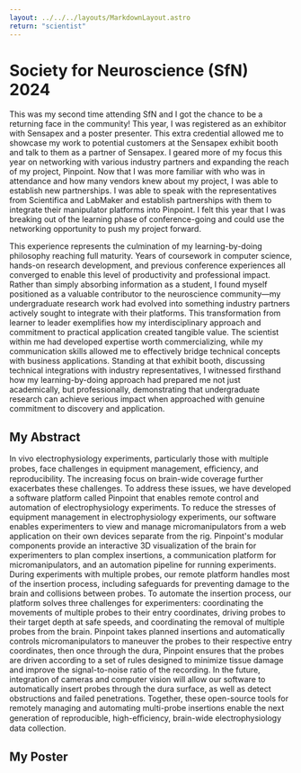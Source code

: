 ```yaml
---
layout: ../../../layouts/MarkdownLayout.astro
return: "scientist"
---
```


# Society for Neuroscience (SfN) 2024

This was my second time attending SfN and I got the chance to be a returning face in the community! This year, I was registered as an exhibitor with Sensapex and a poster presenter. This extra credential allowed me to showcase my work to potential customers at the Sensapex exhibit booth and talk to them as a partner of Sensapex. I geared more of my focus this year on networking with various industry partners and expanding the reach of my project, Pinpoint. Now that I was more familiar with who was in attendance and how many vendors knew about my project, I was able to establish new partnerships. I was able to speak with the representatives from Scientifica and LabMaker and establish partnerships with them to integrate their manipulator platforms into Pinpoint. I felt this year that I was breaking out of the learning phase of conference-going and could use the networking opportunity to push my project forward.

This experience represents the culmination of my learning-by-doing philosophy reaching full maturity. Years of coursework in computer science, hands-on research development, and previous conference experiences all converged to enable this level of productivity and professional impact. Rather than simply absorbing information as a student, I found myself positioned as a valuable contributor to the neuroscience community—my undergraduate research work had evolved into something industry partners actively sought to integrate with their platforms. This transformation from learner to leader exemplifies how my interdisciplinary approach and commitment to practical application created tangible value. The scientist within me had developed expertise worth commercializing, while my communication skills allowed me to effectively bridge technical concepts with business applications. Standing at that exhibit booth, discussing technical integrations with industry representatives, I witnessed firsthand how my learning-by-doing approach had prepared me not just academically, but professionally, demonstrating that undergraduate research can achieve serious impact when approached with genuine commitment to discovery and application.

## My Abstract
In vivo electrophysiology experiments, particularly those with multiple probes, face challenges in equipment management, eﬃciency, and
reproducibility. The increasing focus on brain-wide coverage further exacerbates these challenges. To address these issues, we have developed a
software platform called Pinpoint that enables remote control and automation of electrophysiology experiments. To reduce the stresses of equipment
management in electrophysiology experiments, our software enables experimenters to view and manage micromanipulators from a web application on
their own devices separate from the rig. Pinpoint's modular components provide an interactive 3D visualization of the brain for experimenters to plan
complex insertions, a communication platform for micromanipulators, and an automation pipeline for running experiments. During experiments with
multiple probes, our remote platform handles most of the insertion process, including safeguards for preventing damage to the brain and collisions
between probes. To automate the insertion process, our platform solves three challenges for experimenters: coordinating the movements of multiple
probes to their entry coordinates, driving probes to their target depth at safe speeds, and coordinating the removal of multiple probes from the brain.
Pinpoint takes planned insertions and automatically controls micromanipulators to maneuver the probes to their respective entry coordinates, then
once through the dura, Pinpoint ensures that the probes are driven according to a set of rules designed to minimize tissue damage and improve the
signal-to-noise ratio of the recording. In the future, integration of cameras and computer vision will allow our software to automatically insert probes
through the dura surface, as well as detect obstructions and failed penetrations. Together, these open-source tools for remotely managing and
automating multi-probe insertions enable the next generation of reproducible, high-eﬃciency, brain-wide electrophysiology data collection.

## My Poster
<PdfViewer path="sfn24"/>
